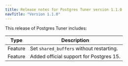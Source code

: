 ```yaml
---
title: Release notes for Postgres Tuner version 1.1.0
navTitle: "Version 1.1.0"
---
```


This release of Postgres Tuner includes:

|  Type   |                                Description                                 |
| ------- | -------------------------------------------------------------------------- |
| Feature | Set `shared_buffers` without restarting.                                   |
| Feature | Added official support for Postgres 15.                                    |
